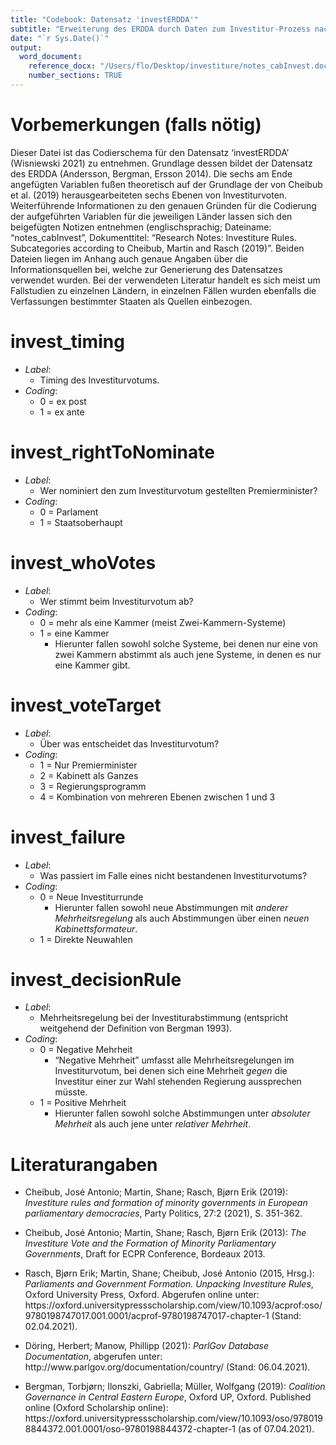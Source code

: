 ```yaml
---
title: "Codebook: Datensatz 'investERDDA'"
subtitle: "Erweiterung des ERDDA durch Daten zum Investitur-Prozess nach Cheibub et al. (2019)"
date: "`r Sys.Date()`"
output:
  word_document:
    reference_docx: "/Users/flo/Desktop/investiture/notes_cabInvest.docx"
    number_sections: TRUE
---
```


# Vorbemerkungen (falls nötig)

Dieser Datei ist das Codierschema für den Datensatz 'investERDDA' (Wisniewski 2021) zu entnehmen. Grundlage dessen bildet der Datensatz des ERDDA (Andersson, Bergman, Ersson 2014). Die sechs am Ende angefügten Variablen fußen theoretisch auf der Grundlage der von Cheibub et al. (2019) herausgearbeiteten sechs Ebenen von Investiturvoten.  Weiterführende Informationen zu den genauen Gründen für die Codierung der aufgeführten Variablen für die jeweiligen Länder lassen sich den beigefügten Notizen entnehmen (englischsprachig; Dateiname: "notes_cabInvest", Dokumenttitel: "Research Notes: Investiture Rules. Subcategories according to Cheibub, Martin and Rasch (2019)". Beiden Dateien liegen im Anhang auch genaue Angaben über die Informationsquellen bei, welche zur Generierung des Datensatzes verwendet wurden. Bei der verwendeten Literatur handelt es sich meist um Fallstudien zu einzelnen Ländern, in einzelnen Fällen wurden ebenfalls die Verfassungen bestimmter Staaten als Quellen einbezogen.

# invest_timing

+ *Label*:
  + Timing des Investiturvotums.

+ *Coding*:
  + 0 = ex post
  + 1 = ex ante

# invest_rightToNominate

+ *Label*:
  + Wer nominiert den zum Investiturvotum gestellten Premierminister?

+ *Coding*:
  + 0 = Parlament
  + 1 = Staatsoberhaupt

# invest_whoVotes

+ *Label*:
  + Wer stimmt beim Investiturvotum ab?

+ *Coding*:
  + 0 = mehr als eine Kammer (meist Zwei-Kammern-Systeme)
  + 1 = eine Kammer
    + Hierunter fallen sowohl solche Systeme, bei denen nur eine von zwei Kammern abstimmt als auch jene Systeme, in denen es nur eine Kammer gibt.

# invest_voteTarget

+ *Label*:
  + Über was entscheidet das Investiturvotum?

+ *Coding*:
  + 1 = Nur Premierminister
  + 2 = Kabinett als Ganzes
  + 3 = Regierungsprogramm
  + 4 = Kombination von mehreren Ebenen zwischen 1 und 3

# invest_failure

+ *Label*:
  + Was passiert im Falle eines nicht bestandenen Investiturvotums?

+ *Coding*:
  + 0 = Neue Investiturrunde
    + Hierunter fallen sowohl neue Abstimmungen mit *anderer Mehrheitsregelung* als auch Abstimmungen über einen *neuen Kabinettsformateur*.
  + 1 = Direkte Neuwahlen

# invest_decisionRule

+ *Label*:
  + Mehrheitsregelung bei der Investiturabstimmung (entspricht weitgehend der Definition von Bergman 1993).

+ *Coding*:
  + 0 = Negative Mehrheit
    + "Negative Mehrheit" umfasst alle Mehrheitsregelungen im Investiturvotum, bei denen sich eine Mehrheit *gegen* die Investitur einer zur Wahl stehenden Regierung aussprechen müsste.
  + 1 = Positive Mehrheit
    + Hierunter fallen sowohl solche Abstimmungen unter *absoluter Mehrheit* als auch jene unter *relativer Mehrheit*.

# Literaturangaben

+ Cheibub, José Antonio; Martin, Shane; Rasch, Bjørn Erik (2019): *Investiture rules and formation of minority governments in European parliamentary democracies*, Party Politics, 27:2 (2021), S. 351-362.

+ Cheibub, José Antonio; Martin, Shane; Rasch, Bjørn Erik (2013): *The Investiture Vote and the Formation of Minority Parliamentary Governments*, Draft for ECPR Conference, Bordeaux 2013.

+ Rasch, Bjørn Erik; Martin, Shane; Cheibub, José Antonio (2015, Hrsg.): *Parliaments and Government Formation. Unpacking Investiture Rules*, Oxford University Press, Oxford. Abgerufen online unter: https://oxford.universitypressscholarship.com/view/10.1093/acprof:oso/9780198747017.001.0001/acprof-9780198747017-chapter-1 (Stand: 02.04.2021).

+ Döring, Herbert; Manow, Phillipp (2021): *ParlGov Database Documentation*, abgerufen unter: http://www.parlgov.org/documentation/country/ (Stand: 06.04.2021).

+ Bergman, Torbjørn; Ilonszki, Gabriella; Müller, Wolfgang (2019): *Coalition Governance in Central Eastern Europe*, Oxford UP, Oxford. Published online (Oxford Scholarship online): https://oxford.universitypressscholarship.com/view/10.1093/oso/9780198844372.001.0001/oso-9780198844372-chapter-1 (as of 07.04.2021).








